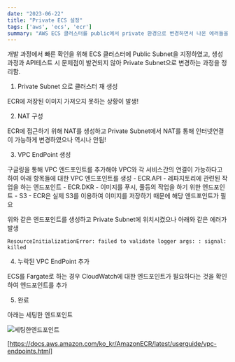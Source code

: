 ```yaml
---
date: "2023-06-22"
title: "Private ECS 설정"
tags: ['aws', 'ecs', 'ecr']
summary: "AWS ECS 클러스터를 public에서 private 환경으로 변경하면서 나온 에러들을 정리"
---
```


개발 과정에서 빠른 확인을 위해 ECS 클러스터에 Public Subnet을 지정하였고, 생성과정과 API테스트 시 문제점이 발견되지 않아 Private Subnet으로 변경하는 과정을 정리함.

1. Private Subnet 으로 클러스터 재 생성

ECR에 저장된 이미지 가져오지 못하는 상황이 발생!

2. NAT 구성

ECR에 접근하기 위해 NAT를 생성하고 Private Subnet에서 NAT를 통해 인터넷연결이 가능하게 변경하였으나 역시나 안됨!

3. VPC EndPoint 생성

구글링을 통해 VPC 엔드포인트를 추가해야 VPC와 각 서비스간의 연결이 가능하다고 하여
아래 항목들에 대한 VPC 엔드포인트를 생성
    - ECR.API
        - 레파지토리에 관련된 작업을 하는 엔드포인트
    - ECR.DKR
        - 이미지를 푸시, 풀등의 작업을 하기 위한 엔드포인트
    - S3
        - ECR은 실제 S3를 이용하여 이미지를 저장하기 때문에 해당 엔드포인트가 필요

위와 같은 엔드포인트를 생성하고 Private Subnet에 위치시켰으나 아래와 같은 에러가 발생
```
ResourceInitializationError: failed to validate logger args: : signal: killed
```
4. 누락된 VPC EndPoint 추가

ECS를 Fargate로 하는 경우 CloudWatch에 대한 엔드포인트가 필요하다는 것을 확인하여 엔드포인트를 추가

5. 완료

아래는 세팅한 엔드포인트

![세팅한엔드포인트](/static/images/private-ecs/endpoint.png)


[https://docs.aws.amazon.com/ko_kr/AmazonECR/latest/userguide/vpc-endpoints.html]